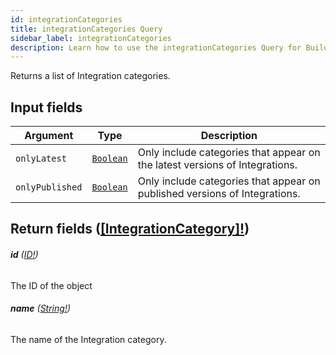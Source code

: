 ```yaml
---
id: integrationCategories
title: integrationCategories Query
sidebar_label: integrationCategories
description: Learn how to use the integrationCategories Query for Builder's API.
---
```


Returns a list of Integration categories.

## Input fields

| Argument        | Type                                       | Description                                                                 |
| --------------- | ------------------------------------------ | --------------------------------------------------------------------------- |
| `onlyLatest`    | [`Boolean`](/self-managed/composer/builder/api/schema/scalar/Boolean.mdx) | Only include categories that appear on the latest versions of Integrations. |
| `onlyPublished` | [`Boolean`](/self-managed/composer/builder/api/schema/scalar/Boolean.mdx) | Only include categories that appear on published versions of Integrations.  |

## Return fields ([[IntegrationCategory]!](/self-managed/composer/builder/api/schema/object/IntegrationCategory.mdx))

###### <b>id</b> ([ID!](/self-managed/composer/builder/api/schema/scalar/ID.mdx))

The ID of the object

###### <b>name</b> ([String!](/self-managed/composer/builder/api/schema/scalar/String.mdx))

The name of the Integration category.
